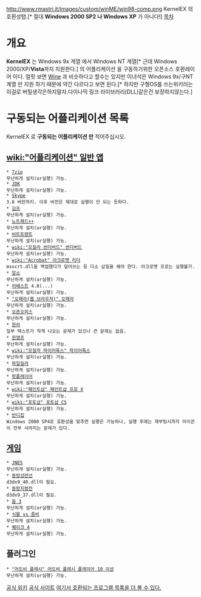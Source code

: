 http://www.rmastri.it/images/custom/winME/win98-comp.png
KernelEX 의 호환성탭.[* 절대 '''Windows 2000 SP2 나 Windows XP''' 가 아니다!]
[[목차]]
= 개요 =
'''KernelEX''' 는 Windows 9x 계열 에서 Windows NT 계열[* 근데 Windows 2000/XP/'''Vista'''까지 지원한다.] 의 어플리케이션 을 구동하기위한 오픈소스 호환레이어 이다.
얼핏 보면 [[Wine]] 과 비슷하다고 할수는 있지만 이녀석은 Windows 9x/구NT 계열 만 지원 하기 때문에 약간 다르다고 보면 된다.[* 하지만 구형OS를 쓰는위키러는 이걸로 버틸생각은하지말자.다이나믹 링크 라이브러리(DLL)같은건 보장하지않는다.]

= 구동되는 어플리케이션 목록 =
KernelEX 로 '''구동되는 어플리케이션 만''' 적어주십시오.
== [[wiki:"어플리케이션" 일반 앱]] ==
 * [[7zip]]
 무난하게 설치(or실행) 가능.
 * [[JDK]]
 무난하게 설치(or실행) 가능.
 * [[Skype]]
 3.8 버전까지. 이후 버전은 제대로 실행이 안 되는 듯하다.
 * [[김프]]
 무난하게 설치(or실행) 가능.
 * [[노트패드++]]
 무난하게 설치(or실행) 가능.
 * [[비트토렌트]]
 무난하게 설치(or실행) 가능.
 * [[wiki:"모질라 썬더버드" 썬더버드]]
 무난하게 설치(or실행) 가능.
 * [[wiki:"Acrobat" 아크로뱃 리더]]
 msvcrt.dll을 백업했다가 덮어쓰는 등 다소 삽질을 해야 한다. 아크로뱃 프로는 실행불가.
 * [[알쇼]]
 무난하게 설치(or실행) 가능.
 * [[어베스트]] 4.8(...)
 무난하게 설치(or실행) 가능.
 * [["오페라(웹 브라우저)" 오페라]]
 무난하게 설치(or실행) 가능.
 * [[오픈오피스]]
 무난하게 설치(or실행) 가능.
 * [[윈라]]
 일부 텍스트가 작게 나오는 문제가 있으나 큰 문제는 없음.
 * [[윈앰프]]
 무난하게 설치(or실행) 가능.
 * [[wiki:"모질라 파이어폭스" 파이어폭스]]
 무난하게 설치(or실행) 가능.
 * [[파일질라]]
 무난하게 설치(or실행) 가능.
 * [[팟플레이어]]
 무난하게 설치(or실행) 가능.
 * [[wiki:"페인트샵" 페인트샵 프로 X]]
 무난하게 설치(or실행) 가능.
 * [[wiki:"포토샵" 포토샵 CS]]
 무난하게 설치(or실행) 가능.
 * [[반디집]]
 Windows 2000 SP4로 호환성을 맞추면 실행은 가능하나, 실행 후에는 재부팅시까지 아이콘이 전부 사라지는 문제가 있다.

== [[게임]] ==
 * [[JNES]]
 무난하게 설치(or실행) 가능.
 * [[동방성련선]]
 d3dx9_40.dll이 필요.
 * [[동방지령전]] 
 d3dx9_37.dll이 필요.
 * [[둠 3]]
 무난하게 설치(or실행) 가능.
 * [[식물 vs 좀비]]
 무난하게 설치(or실행) 가능.
 * [[퀘이크 4]]
 무난하게 설치(or실행) 가능.

== 플러그인 ==
 * [["어도비 플래시" 어도비 플레시 플레이어 10 이상]]
 무난하게 설치(or실행) 가능.
[http://kernelex.sourceforge.net/wiki/ 공식 위키]
[http://kernelex.sourceforge.net/ 공식 사이트]
[http://www.msfn.org/board/topic/152471-kernelex-apps-compatibility-list-new/ 여기서 호환되는 프로그램 목록을 더 볼 수 있다.]
